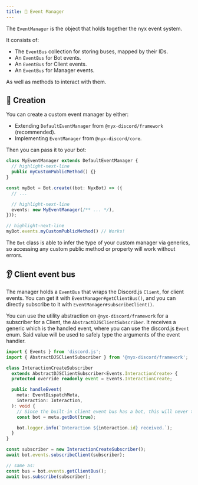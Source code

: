 ```yaml
---
title: 💼 Event Manager
---
```


The `EventManager` is the object that holds together the nyx event system.

It consists of:

* The `EventBus` collection for storing buses, mapped by their IDs.
* An `EventBus` for Bot events.
* An `EventBus` for Client events.
* An `EventBus` for Manager events.

As well as methods to interact with them.

## 👷 Creation

You can create a custom event manager by either:

* Extending `DefaultEventManager` from `@nyx-discord/framework` (recommended).
* Implementing `EventManager` from `@nyx-discord/core`.

Then you can pass it to your bot:

```ts
class MyEventManager extends DefaultEventManager {
  // highlight-next-line
  public myCustomPublicMethod() {}
}

const myBot = Bot.create((bot: NyxBot) => ({
  // ...

  // highlight-next-line
  events: new MyEventManager(/** ... */),
}));

// highlight-next-line
myBot.events.myCustomPublicMethod() // Works!
```

The `Bot` class is able to infer the type of your custom manager via generics, so accessing any custom public method or
property will work without errors.

## 👂 Client event bus

The manager holds a `EventBus` that wraps the Discord.js `Client`, for client events. You can get it with
`EventManager#getClientBus()`, and you can directly subscribe to it with `EventManager#subscribeClient()`.

You can use the utility abstraction on `@nyx-discord/framework` for a subscriber for a Client,
the `AbstractDJSClientSubscriber`. It receives a generic which is the handled event, where you can use the
discord.js `Event` enum. Said value will be used to safely type the arguments of the event handler.

```ts
import { Events } from 'discord.js';
import { AbstractDJSClientSubscriber } from '@nyx-discord/framework';

class InteractionCreateSubscriber
  extends AbstractDJSClientSubscriber<Events.InteractionCreate> {
  protected override readonly event = Events.InteractionCreate;

  public handleEvent(
    meta: EventDispatchMeta,
    interaction: Interaction,
  ): void {
    // Since the built-in client event bus has a bot, this will never throw an error.
    const bot = meta.getBot(true);

    bot.logger.info(`Interaction ${interaction.id} received.`);
  }
}

const subscriber = new InteractionCreateSubscriber();
await bot.events.subscribeClient(subscriber);

// same as:
const bus = bot.events.getClientBus();
await bus.subscribe(subscriber);
```

